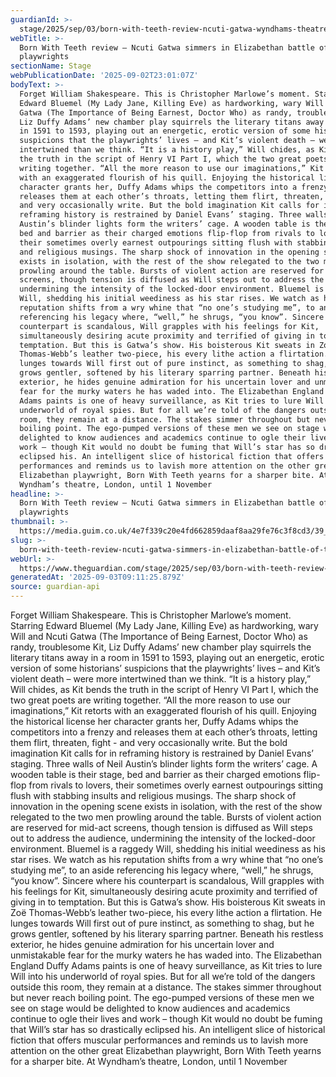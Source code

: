 ```yaml
---
guardianId: >-
  stage/2025/sep/03/born-with-teeth-review-ncuti-gatwa-wyndhams-theatre-marlowe-shakespeare-edward-bluemel
webTitle: >-
  Born With Teeth review – Ncuti Gatwa simmers in Elizabethan battle of the
  playwrights
sectionName: Stage
webPublicationDate: '2025-09-02T23:01:07Z'
bodyText: >-
  Forget William Shakespeare. This is Christopher Marlowe’s moment. Starring
  Edward Bluemel (My Lady Jane, Killing Eve) as hardworking, wary Will and Ncuti
  Gatwa (The Importance of Being Earnest, Doctor Who) as randy, troublesome Kit,
  Liz Duffy Adams’ new chamber play squirrels the literary titans away in a room
  in 1591 to 1593, playing out an energetic, erotic version of some historians’
  suspicions that the playwrights’ lives – and Kit’s violent death – were more
  intertwined than we think. “It is a history play,” Will chides, as Kit bends
  the truth in the script of Henry VI Part I, which the two great poets are
  writing together. “All the more reason to use our imaginations,” Kit retorts
  with an exaggerated flourish of his quill. Enjoying the historical license her
  character grants her, Duffy Adams whips the competitors into a frenzy and
  releases them at each other’s throats, letting them flirt, threaten, fight -
  and very occasionally write. But the bold imagination Kit calls for in
  reframing history is restrained by Daniel Evans’ staging. Three walls of Neil
  Austin’s blinder lights form the writers’ cage. A wooden table is their stage,
  bed and barrier as their charged emotions flip-flop from rivals to lovers,
  their sometimes overly earnest outpourings sitting flush with stabbing insults
  and religious musings. The sharp shock of innovation in the opening scene
  exists in isolation, with the rest of the show relegated to the two men
  prowling around the table. Bursts of violent action are reserved for mid-act
  screens, though tension is diffused as Will steps out to address the audience,
  undermining the intensity of the locked-door environment. Bluemel is a raggedy
  Will, shedding his initial weediness as his star rises. We watch as his
  reputation shifts from a wry whine that “no one’s studying me”, to an aside
  referencing his legacy where, “well,” he shrugs, “you know”. Sincere where his
  counterpart is scandalous, Will grapples with his feelings for Kit,
  simultaneously desiring acute proximity and terrified of giving in to
  temptation. But this is Gatwa’s show. His boisterous Kit sweats in Zoë
  Thomas-Webb’s leather two-piece, his every lithe action a flirtation. He
  lunges towards Will first out of pure instinct, as something to shag, but he
  grows gentler, softened by his literary sparring partner. Beneath his restless
  exterior, he hides genuine admiration for his uncertain lover and unmistakable
  fear for the murky waters he has waded into. The Elizabethan England Duffy
  Adams paints is one of heavy surveillance, as Kit tries to lure Will into his
  underworld of royal spies. But for all we’re told of the dangers outside this
  room, they remain at a distance. The stakes simmer throughout but never reach
  boiling point. The ego-pumped versions of these men we see on stage would be
  delighted to know audiences and academics continue to ogle their lives and
  work – though Kit would no doubt be fuming that Will’s star has so drastically
  eclipsed his. An intelligent slice of historical fiction that offers muscular
  performances and reminds us to lavish more attention on the other great
  Elizabethan playwright, Born With Teeth yearns for a sharper bite. At
  Wyndham’s theatre, London, until 1 November
headline: >-
  Born With Teeth review – Ncuti Gatwa simmers in Elizabethan battle of the
  playwrights
thumbnail: >-
  https://media.guim.co.uk/4e7f339c20e4fd662859daaf8aa29fe76c3f8cd3/39_0_4166_3334/500.jpg
slug: >-
  born-with-teeth-review-ncuti-gatwa-simmers-in-elizabethan-battle-of-the-playwrights
webUrl: >-
  https://www.theguardian.com/stage/2025/sep/03/born-with-teeth-review-ncuti-gatwa-wyndhams-theatre-marlowe-shakespeare-edward-bluemel
generatedAt: '2025-09-03T09:11:25.879Z'
source: guardian-api
---
```

Forget William Shakespeare. This is Christopher Marlowe’s moment. Starring Edward Bluemel (My Lady Jane, Killing Eve) as hardworking, wary Will and Ncuti Gatwa (The Importance of Being Earnest, Doctor Who) as randy, troublesome Kit, Liz Duffy Adams’ new chamber play squirrels the literary titans away in a room in 1591 to 1593, playing out an energetic, erotic version of some historians’ suspicions that the playwrights’ lives – and Kit’s violent death – were more intertwined than we think. “It is a history play,” Will chides, as Kit bends the truth in the script of Henry VI Part I, which the two great poets are writing together. “All the more reason to use our imaginations,” Kit retorts with an exaggerated flourish of his quill. Enjoying the historical license her character grants her, Duffy Adams whips the competitors into a frenzy and releases them at each other’s throats, letting them flirt, threaten, fight - and very occasionally write. But the bold imagination Kit calls for in reframing history is restrained by Daniel Evans’ staging. Three walls of Neil Austin’s blinder lights form the writers’ cage. A wooden table is their stage, bed and barrier as their charged emotions flip-flop from rivals to lovers, their sometimes overly earnest outpourings sitting flush with stabbing insults and religious musings. The sharp shock of innovation in the opening scene exists in isolation, with the rest of the show relegated to the two men prowling around the table. Bursts of violent action are reserved for mid-act screens, though tension is diffused as Will steps out to address the audience, undermining the intensity of the locked-door environment. Bluemel is a raggedy Will, shedding his initial weediness as his star rises. We watch as his reputation shifts from a wry whine that “no one’s studying me”, to an aside referencing his legacy where, “well,” he shrugs, “you know”. Sincere where his counterpart is scandalous, Will grapples with his feelings for Kit, simultaneously desiring acute proximity and terrified of giving in to temptation. But this is Gatwa’s show. His boisterous Kit sweats in Zoë Thomas-Webb’s leather two-piece, his every lithe action a flirtation. He lunges towards Will first out of pure instinct, as something to shag, but he grows gentler, softened by his literary sparring partner. Beneath his restless exterior, he hides genuine admiration for his uncertain lover and unmistakable fear for the murky waters he has waded into. The Elizabethan England Duffy Adams paints is one of heavy surveillance, as Kit tries to lure Will into his underworld of royal spies. But for all we’re told of the dangers outside this room, they remain at a distance. The stakes simmer throughout but never reach boiling point. The ego-pumped versions of these men we see on stage would be delighted to know audiences and academics continue to ogle their lives and work – though Kit would no doubt be fuming that Will’s star has so drastically eclipsed his. An intelligent slice of historical fiction that offers muscular performances and reminds us to lavish more attention on the other great Elizabethan playwright, Born With Teeth yearns for a sharper bite. At Wyndham’s theatre, London, until 1 November
